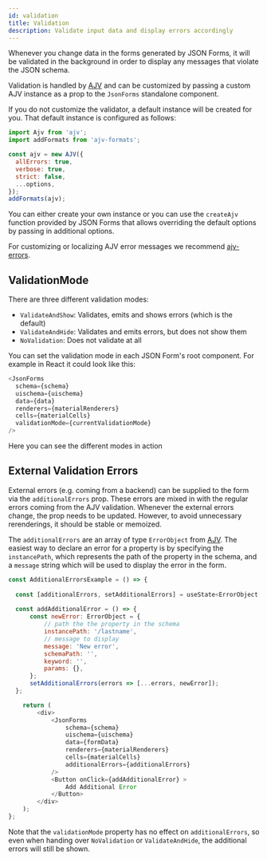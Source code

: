 ```yaml
---
id: validation
title: Validation
description: Validate input data and display errors accordingly
---
```



Whenever you change data in the forms generated by JSON Forms, it will be validated in the background in order to display any messages that violate the JSON schema.

Validation is handled by [AJV](https://github.com/epoberezkin/ajv) and can be customized by passing a custom AJV instance as a prop to the `JsonForms` standalone component.

If you do not customize the validator, a default instance will be created for you. That default instance is configured as follows:

```js
import Ajv from 'ajv';
import addFormats from 'ajv-formats';

const ajv = new AJV({
  allErrors: true,
  verbose: true,
  strict: false,
  ...options,
});
addFormats(ajv);
```

You can either create your own instance or you can use the `createAjv` function provided by JSON Forms that allows overriding the default options by passing in additional options.

For customizing or localizing AJV error messages we recommend [ajv-errors](https://github.com/ajv-validator/ajv-errors).

## ValidationMode

There are three different validation modes:

- `ValidateAndShow`: Validates, emits and shows errors (which is the default)
- `ValidateAndHide`: Validates and emits errors, but does not show them
- `NoValidation`: Does not validate at all

You can set the validation mode in each JSON Form's root component.
For example in React it could look like this:

```js
<JsonForms
  schema={schema}
  uischema={uischema}
  data={data}
  renderers={materialRenderers}
  cells={materialCells}
  validationMode={currentValidationMode}
/>
```

Here you can see the different modes in action

<ValidationExample />

## External Validation Errors

External errors (e.g. coming from a backend) can be supplied to the form via the `additionalErrors` prop. These errors are mixed in with the regular errors coming from the AJV validation.
Whenever the external errors change, the prop needs to be updated. However, to avoid unnecessary rerenderings, it should be stable or memoized. 

The `additionalErrors` are an array of type `ErrorObject` from [AJV](https://github.com/ajv-validator/ajv/blob/v8.6.1/lib/types/index.ts#L84). 
The easiest way to declare an error for a property is by specifying the `instancePath`, which represents the path of the property in the schema, 
and a `message` string which will be used to display the error in the form.

```js
const AdditionalErrorsExample = () => {
  
  const [additionalErrors, setAdditionalErrors] = useState<ErrorObject[])([]);
  
  const addAdditionalError = () => {
      const newError: ErrorObject = {
          // path the the property in the schema
          instancePath: '/lastname',
          // message to display
          message: 'New error',
          schemaPath: '',
          keyword: '',
          params: {},
      };
      setAdditionalErrors(errors => [...errors, newError]);
  };

    return (
        <div>
            <JsonForms
                schema={schema}
                uischema={uischema}
                data={formData}
                renderers={materialRenderers}
                cells={materialCells}
                additionalErrors={additionalErrors}
            />
            <Button onClick={addAdditionalError} >
                Add Additional Error
            </Button>
        </div>
    );
};
```
Note that the `validationMode` property has no effect on `additionalErrors`, so even when handing over `NoValidation` or `ValidateAndHide`, the additional errors will still be shown.

<AdditionalErrorsExample/>
